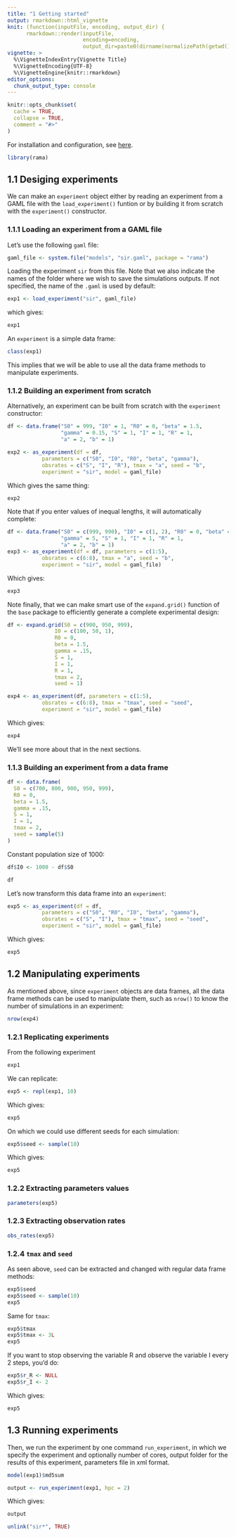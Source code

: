 ```yaml
---
title: "1 Getting started"
output: rmarkdown::html_vignette
knit: (function(inputFile, encoding, output_dir) { 
      rmarkdown::render(inputFile,
                        encoding=encoding, 
                        output_dir=paste0(dirname(normalizePath(getwd())), "/inst/doc"))})
vignette: >
  %\VignetteIndexEntry{Vignette Title}
  %\VignetteEncoding{UTF-8}
  %\VignetteEngine{knitr::rmarkdown}
editor_options: 
  chunk_output_type: console
---
```


```r
knitr::opts_chunk$set(
  cache = TRUE,
  collapse = TRUE,
  comment = "#>"
)
```

For installation and configuration, see 
[here](https://r-and-gama.github.io/rama/index.html#installation-and-configuration).

```r
library(rama)
```

## 1.1 Desiging experiments

We can make an `experiment` object either by reading an experiment from a GAML
file with the `load_experiment()` funtion or by building it from scratch with
the `experiment()` constructor.

### 1.1.1 Loading an experiment from a GAML file

Let's use the following `gaml` file:

```r
gaml_file <- system.file("models", "sir.gaml", package = "rama")
```

Loading the experiment `sir` from this file. Note that we also indicate the
names of the folder where we wish to save the simulations outputs. If not
specified, the name of the `.gaml` is used by default:

```r
exp1 <- load_experiment("sir", gaml_file)
```

which gives:

```r
exp1
```

An `experiment` is a simple data frame:

```r
class(exp1)
```

This implies that we will be able to use all the data frame methods to
manipulate experiments. 

### 1.1.2 Building an experiment from scratch

Alternatively, an experiment can be built from scratch with the `experiment`
constructor:

```r
df <- data.frame("S0" = 999, "I0" = 1, "R0" = 0, "beta" = 1.5,
                 "gamma" = 0.15, "S" = 1, "I" = 1, "R" = 1,
                 "a" = 2, "b" = 1)
```


```r
exp2 <- as_experiment(df = df,
           parameters = c("S0", "I0", "R0", "beta", "gamma"),
           obsrates = c("S", "I", "R"), tmax = "a", seed = "b",
           experiment = "sir", model = gaml_file)
```

Which gives the same thing:

```r
exp2
```

Note that if you enter values of inequal lengths, it will automatically
complete:

```r
df <- data.frame("S0" = c(999, 990), "I0" = c(1, 2), "R0" = 0, "beta" = 1.5,
                 "gamma" = 5, "S" = 1, "I" = 1, "R" = 1,
                 "a" = 2, "b" = 1)
exp3 <- as_experiment(df = df, parameters = c(1:5),
           obsrates = c(6:8), tmax = "a", seed = "b",
           experiment = "sir", model = gaml_file)
```

Which gives:

```r
exp3
```

Note finally, that we can make smart use of the `expand.grid()` function of the
`base` package to efficiently generate a complete experimental design:

```r
df <- expand.grid(S0 = c(900, 950, 999),
               I0 = c(100, 50, 1),
               R0 = 0,
               beta = 1.5,
               gamma = .15,
               S = 1,
               I = 1,
               R = 1,
               tmax = 2,
               seed = 1)

exp4 <- as_experiment(df, parameters = c(1:5),
           obsrates = c(6:8), tmax = "tmax", seed = "seed",
           experiment = "sir", model = gaml_file)
```

Which gives:

```r
exp4
```

We'll see more about that in the next sections.

### 1.1.3 Building an experiment from a data frame

```r
df <- data.frame(
  S0 = c(700, 800, 900, 950, 999),
  R0 = 0,
  beta = 1.5,
  gamma = .15,
  S = 1,
  I = 1,
  tmax = 2,
  seed = sample(5)
)
```

Constant population size of 1000:

```r
df$I0 <- 1000 - df$S0
```

```r
df
```

Let's now transform this data frame into an `experiment`:

```r
exp5 <- as_experiment(df = df,
           parameters = c("S0", "R0", "I0", "beta", "gamma"),
           obsrates = c("S", "I"), tmax = "tmax", seed = "seed",
           experiment = "sir", model = gaml_file)
```

Which gives:

```r
exp5
```

## 1.2 Manipulating experiments

As mentioned above, since `experiment` objects are data frames, all the data
frame methods can be used to manipulate them, such as `nrow()` to know the
number of simulations in an experiment:

```r
nrow(exp4)
```


### 1.2.1 Replicating experiments

From the following experiment

```r
exp1
```

We can replicate:

```r
exp5 <- repl(exp1, 10)
```

Which gives:

```r
exp5
```

On which we could use different seeds for each simulation:

```r
exp5$seed <- sample(10)
```

Which gives:

```r
exp5
```


### 1.2.2 Extracting parameters values

```r
parameters(exp5)
```


### 1.2.3 Extracting observation rates

```r
obs_rates(exp5)
```


### 1.2.4 `tmax` and `seed`

As seen above, `seed` can be extracted and changed with regular data frame
methods:

```r
exp5$seed
exp5$seed <- sample(10)
exp5
```

Same for `tmax`:

```r
exp5$tmax
exp5$tmax <- 3L
exp5
```

If you want to stop observing the variable R and observe the variable I every
2 steps, you'd do:

```r
exp5$r_R <- NULL
exp5$r_I <- 2
```

Which gives:

```r
exp5
```


## 1.3 Running experiments

Then, we run the experiment by one command `run_experiment`, in which we specify
the experiment and optionally number of cores, output folder for the results of
this experiment, parameters file in xml format. 

```r
model(exp1)$md5sum
```

```r
output <- run_experiment(exp1, hpc = 2)
```

Which gives:
```r
output
```

```r
unlink("sir*", TRUE)
```

